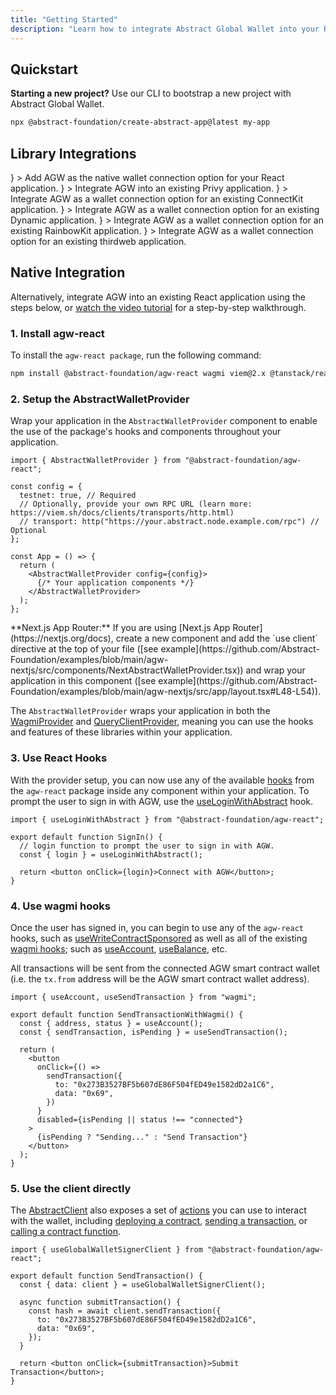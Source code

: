 ```yaml
---
title: "Getting Started"
description: "Learn how to integrate Abstract Global Wallet into your React application using the agw-react package."
---
```


## Quickstart

**Starting a new project?** Use our CLI to bootstrap a new project with Abstract Global Wallet.

```bash
npx @abstract-foundation/create-abstract-app@latest my-app
```

## Library Integrations

<CardGroup cols={2}>
  <Card
    title="Native Integration"
    href="/abstract-global-wallet/agw-react/native-integration"
    icon={
      <img
        src="https://raw.githubusercontent.com/Abstract-Foundation/abstract-docs/main/images/abs-green.png"
        alt="Native"
      />
    }
  >
    Add AGW as the native wallet connection option for your React application.
  </Card>
  <Card
    title="Privy"
    href="/abstract-global-wallet/agw-react/integrating-with-privy"
    icon={
      <img
        src="https://raw.githubusercontent.com/Abstract-Foundation/abstract-docs/main/images/privy-green.png"
        alt="Privy"
      />
    }
  >
    Integrate AGW into an existing Privy application.
  </Card>
  <Card
    title="ConnectKit"
    href="/abstract-global-wallet/agw-react/integrating-with-connectkit"
    icon={
      <img
        src="https://raw.githubusercontent.com/Abstract-Foundation/abstract-docs/main/images/connectkit-green.png"
        alt="ConnectKit"
      />
    }
  >
    Integrate AGW as a wallet connection option for an existing ConnectKit
    application.
  </Card>
  <Card
    title="Dynamic"
    href="/abstract-global-wallet/agw-react/integrating-with-dynamic"
    icon={
      <img
        src="https://raw.githubusercontent.com/Abstract-Foundation/abstract-docs/main/images/dynamic-green.png"
        alt="Dynamic"
      />
    }
  >
    Integrate AGW as a wallet connection option for an existing Dynamic
    application.
  </Card>
  <Card
    title="RainbowKit"
    href="/abstract-global-wallet/agw-react/integrating-with-rainbowkit"
    icon={
      <img
        src="https://raw.githubusercontent.com/Abstract-Foundation/abstract-docs/main/images/rainbowkit-green.png"
        alt="RainbowKit"
      />
    }
  >
    Integrate AGW as a wallet connection option for an existing RainbowKit
    application.
  </Card>
  <Card
    title="Thirdweb"
    href="/abstract-global-wallet/agw-react/integrating-with-thirdweb"
    icon={
      <img
        src="https://raw.githubusercontent.com/Abstract-Foundation/abstract-docs/main/images/thirdweb-green.png"
        alt="Thirdweb"
      />
    }
  >
    Integrate AGW as a wallet connection option for an existing thirdweb
    application.
  </Card>
</CardGroup>

## Native Integration

Alternatively, integrate AGW into an existing React application using the steps below, or [<Icon icon="youtube" iconType="solid" /> watch the video tutorial](https://youtu.be/P5lvuBcmisU) for a step-by-step walkthrough.

### 1. Install agw-react

To install the `agw-react package`, run the following command:

```bash
npm install @abstract-foundation/agw-react wagmi viem@2.x @tanstack/react-query
```

### 2. Setup the AbstractWalletProvider

Wrap your application in the `AbstractWalletProvider` component to enable the use of the package's hooks and components
throughout your application.

```tsx
import { AbstractWalletProvider } from "@abstract-foundation/agw-react";

const config = {
  testnet: true, // Required
  // Optionally, provide your own RPC URL (learn more: https://viem.sh/docs/clients/transports/http.html)
  // transport: http("https://your.abstract.node.example.com/rpc") // Optional
};

const App = () => {
  return (
    <AbstractWalletProvider config={config}>
      {/* Your application components */}
    </AbstractWalletProvider>
  );
};
```

<Tip>
  **Next.js App Router:** If you are using [Next.js App
  Router](https://nextjs.org/docs), create a new component and add the `use
  client` directive at the top of your file ([see
  example](https://github.com/Abstract-Foundation/examples/blob/main/agw-nextjs/src/components/NextAbstractWalletProvider.tsx))
  and wrap your application in this component ([see
  example](https://github.com/Abstract-Foundation/examples/blob/main/agw-nextjs/src/app/layout.tsx#L48-L54)).
</Tip>

The `AbstractWalletProvider` wraps your application in both the [WagmiProvider](https://wagmi.sh/react/api/WagmiProvider) and
[QueryClientProvider](https://tanstack.com/query/latest/docs/framework/react/reference/QueryClientProvider),
meaning you can use the hooks and features of these libraries within your application.

### 3. Use React Hooks

With the provider setup, you can now use any of the available [hooks](/abstract-global-wallet/agw-react/hooks/useAbstractClient)
from the `agw-react` package inside
any component within your application. To prompt the user to sign in with AGW, use the
[useLoginWithAbstract](/abstract-global-wallet/agw-react/hooks/useLoginWithAbstract) hook.

```tsx
import { useLoginWithAbstract } from "@abstract-foundation/agw-react";

export default function SignIn() {
  // login function to prompt the user to sign in with AGW.
  const { login } = useLoginWithAbstract();

  return <button onClick={login}>Connect with AGW</button>;
}
```

### 4. Use wagmi hooks

Once the user has signed in, you can begin to use any of the `agw-react` hooks,
such as [useWriteContractSponsored](/abstract-global-wallet/agw-react/hooks/useWriteContractSponsored)
as well as all of the existing [wagmi hooks](https://wagmi.sh/react/api/hooks); such as [useAccount](https://wagmi.sh/react/api/hooks/useAccount),
[useBalance](https://wagmi.sh/react/api/hooks/useBalance), etc.

All transactions will be sent from the connected AGW smart contract wallet (i.e. the `tx.from` address will be the AGW smart contract wallet address).

```tsx
import { useAccount, useSendTransaction } from "wagmi";

export default function SendTransactionWithWagmi() {
  const { address, status } = useAccount();
  const { sendTransaction, isPending } = useSendTransaction();

  return (
    <button
      onClick={() =>
        sendTransaction({
          to: "0x273B3527BF5b607dE86F504fED49e1582dD2a1C6",
          data: "0x69",
        })
      }
      disabled={isPending || status !== "connected"}
    >
      {isPending ? "Sending..." : "Send Transaction"}
    </button>
  );
}
```

### 5. Use the client directly

The [AbstractClient](/abstract-global-wallet/agw-client/createAbstractClient)
also exposes a set of [actions](/abstract-global-wallet/agw-client/actions/deployContract)
you can use to interact with the wallet, including
[deploying a contract](/abstract-global-wallet/agw-client/actions/deployContract),
[sending a transaction](/abstract-global-wallet/agw-client/actions/sendTransaction),
or [calling a contract function](/abstract-global-wallet/agw-client/actions/writeContract).

```tsx
import { useGlobalWalletSignerClient } from "@abstract-foundation/agw-react";

export default function SendTransaction() {
  const { data: client } = useGlobalWalletSignerClient();

  async function submitTransaction() {
    const hash = await client.sendTransaction({
      to: "0x273B3527BF5b607dE86F504fED49e1582dD2a1C6",
      data: "0x69",
    });
  }

  return <button onClick={submitTransaction}>Submit Transaction</button>;
}
```
